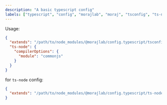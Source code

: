 ```yaml
---
description: "A basic typescript config"
labels: ["typescript", "config", "morajlab", "moraj", "tsconfig", "ts-node"]
---
```


Usage:

```json
{
  "extends": "/path/to/node_modules/@morajlab/config.typescript/tsconfig.base.json",
  "ts-node": {
    "compilerOptions": {
      "module": "commonjs"
    }
  }
}
```

for `ts-node` config:

```json
{
  "extends": "/path/to/node_modules/@morajlab/config.typescript/ts-node.json"
}
```
